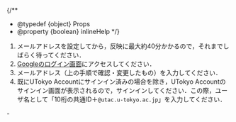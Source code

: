 
{/**
  * @typedef {object} Props
  * @property {boolean} inlineHelp
  */}

1. メールアドレスを設定してから，反映に最大約40分かかるので，それまでしばらく待ってください．
2. [Googleのログイン画面](https://mail.google.com/a/g.ecc.u-tokyo.ac.jp)にアクセスしてください．
3. メールアドレス（上の手順で確認・変更したもの）を入力してください．
4. 既にUTokyo Accountにサインイン済みの場合を除き，UTokyo Accountのサインイン画面が表示されるので，サインインしてください．この際，ユーザ名として「10桁の共通ID＋`@utac.u-tokyo.ac.jp`」を入力してください．

<If cond={props.inlineHelp}>
  <LoginHelpSuspicious type="details" />
  <Help lang="ja" support slot="else">
    - <LoginHelpSuspicious type="oneline" />
  </Help>
</If>
